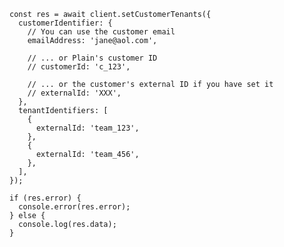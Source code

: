 ```tsx
const res = await client.setCustomerTenants({
  customerIdentifier: {
    // You can use the customer email
    emailAddress: 'jane@aol.com',

    // ... or Plain's customer ID
    // customerId: 'c_123',

    // ... or the customer's external ID if you have set it
    // externalId: 'XXX',
  },
  tenantIdentifiers: [
    {
      externalId: 'team_123',
    },
    {
      externalId: 'team_456',
    },
  ],
});

if (res.error) {
  console.error(res.error);
} else {
  console.log(res.data);
}
```
